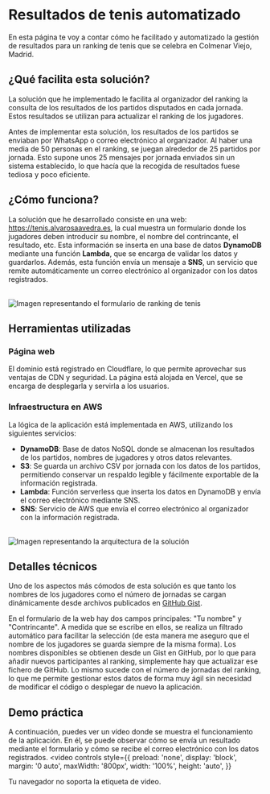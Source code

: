 # Resultados de tenis automatizado

En esta página te voy a contar cómo he facilitado y automatizado la gestión de resultados para un ranking de tenis que se celebra en Colmenar Viejo, Madrid.

## ¿Qué facilita esta solución?

La solución que he implementado le facilita al organizador del ranking la consulta de los resultados de los partidos disputados en cada jornada. Estos resultados se utilizan para actualizar el ranking de los jugadores.

Antes de implementar esta solución, los resultados de los partidos se enviaban por WhatsApp o correo electrónico al organizador. Al haber una media de 50 personas en el ranking, se juegan alrededor de 25 partidos por jornada. Esto supone unos 25 mensajes por jornada enviados sin un sistema establecido, lo que hacía que la recogida de resultados fuese tediosa y poco eficiente.

## ¿Cómo funciona?

La solución que he desarrollado consiste en una web: https://tenis.alvarosaavedra.es, la cual muestra un formulario donde los jugadores deben introducir su nombre, el nombre del contrincante, el resultado, etc.
Esta información se inserta en una base de datos **DynamoDB** mediante una función **Lambda**, que se encarga de validar los datos y guardarlos. Además, esta función envía un mensaje a **SNS**, un servicio que remite automáticamente un correo electrónico al organizador con los datos registrados.

<br/>
<img
  src="https://cdn.alvarosaavedra.es/FormularioRankingTenis.webp"
  alt="Imagen representando el formulario de ranking de tenis"
  style={{
    display: 'block',
    margin: '0 auto',
    maxWidth: '400px',
    width: '100%',
    height: 'auto',
  }}
/>

## Herramientas utilizadas

### Página web

El dominio está registrado en Cloudflare, lo que permite aprovechar sus ventajas de CDN y seguridad. La página está alojada en Vercel, que se encarga de desplegarla y servirla a los usuarios.

### Infraestructura en AWS

La lógica de la aplicación está implementada en AWS, utilizando los siguientes servicios:

- **DynamoDB**: Base de datos NoSQL donde se almacenan los resultados de los partidos, nombres de jugadores y otros datos relevantes.
- **S3**: Se guarda un archivo CSV por jornada con los datos de los partidos, permitiendo conservar un respaldo legible y fácilmente exportable de la información registrada.
- **Lambda**: Función serverless que inserta los datos en DynamoDB y envía el correo electrónico mediante SNS.
- **SNS**: Servicio de AWS que envía el correo electrónico al organizador con la información registrada.

<br/>
<img src="https://cdn.alvarosaavedra.es/ArquitecturaRankingTenis.webp" alt="Imagen representando la arquitectura de la solución" />

## Detalles técnicos

Uno de los aspectos más cómodos de esta solución es que tanto los nombres de los jugadores como el número de jornadas se cargan dinámicamente desde archivos publicados en [GitHub Gist](https://docs.github.com/es/get-started/writing-on-github/editing-and-sharing-content-with-gists/creating-gists).

En el formulario de la web hay dos campos principales: "Tu nombre" y "Contrincante". A medida que se escribe en ellos, se realiza un filtrado automático para facilitar la selección (de esta manera me aseguro que el nombre de los jugadores se guarda siempre de la misma forma). Los nombres disponibles se obtienen desde un Gist en GitHub, por lo que para añadir nuevos participantes al ranking, simplemente hay que actualizar ese fichero de GitHub. Lo mismo sucede con el número de jornadas del ranking, lo que me permite gestionar estos datos de forma muy ágil sin necesidad de modificar el código o desplegar de nuevo la aplicación.

## Demo práctica

A continuación, puedes ver un vídeo donde se muestra el funcionamiento de la aplicación. En él, se puede observar cómo se envía un resultado mediante el formulario y cómo se recibe el correo electrónico con los datos registrados.
<video
  controls
  style={{
    preload: 'none',
    display: 'block',
    margin: '0 auto',
    maxWidth: '800px',
    width: '100%',
    height: 'auto',
  }}
>
  <source src="https://cdn.alvarosaavedra.es/DemoRankingTenis.mp4" type="video/mp4" />
  Tu navegador no soporta la etiqueta de video.
</video>
